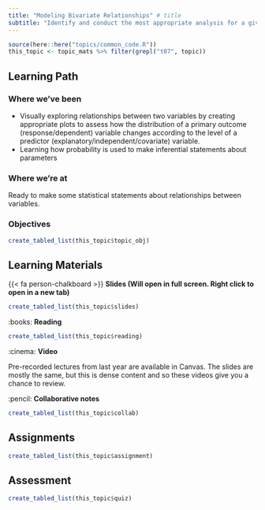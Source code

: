 ```yaml
---
title: "Modeling Bivariate Relationships" # title 
subtitle: "Identify and conduct the most appropriate analysis for a given research topic. " # sub title
---
```


```r
source(here::here("topics/common_code.R"))
this_topic <- topic_mats %>% filter(grepl("t07", topic))
```

## Learning Path

### Where we've been
* Visually exploring relationships between two variables by creating appropriate plots to assess how the distribution of a primary outcome (response/dependent) variable changes according to the level of a predictor (explanatory/independent/covariate) variable.
* Learning how probability is used to make inferential statements about parameters

### Where we're at
Ready to make some statistical statements about relationships between variables. 


### Objectives

```r
create_tabled_list(this_topic$topic_obj)
```


## Learning Materials

{{< fa person-chalkboard >}}  **Slides (Will open in full screen. Right click to open in a new tab)**

```r
create_tabled_list(this_topic$slides)
```

:books:  **Reading** 

```r
create_tabled_list(this_topic$reading)
```

:cinema: **Video**

Pre-recorded lectures from last year are available in Canvas. The slides are mostly the same, but this is dense content and so these videos give you a chance to review. 


:pencil: **Collaborative notes**

```r
create_tabled_list(this_topic$collab)
```

## Assignments

```r
create_tabled_list(this_topic$assignment)
```

## Assessment

```r
create_tabled_list(this_topic$quiz)
```

